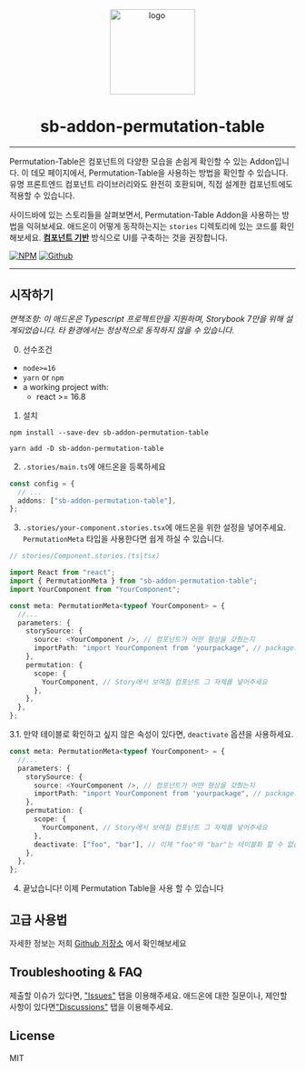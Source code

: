 
<Meta title="Introduction.ko" />
<div align="center">
  <img
    src="https://github-production-user-asset-6210df.s3.amazonaws.com/107913240/239455269-15b3e7a3-26a1-4262-8f62-a0728d73a23c.png"
    alt="logo"
    width="150px"
  />
  <h1>sb-addon-permutation-table</h1>
</div>
<hr />

Permutation-Table은 컴포넌트의 다양한 모습을 손쉽게 확인할 수 있는 Addon입니다.
이 데모 페이지에서, Permutation-Table을 사용하는 방법을 확인할 수 있습니다.
유명 프론트엔드 컴포넌트 라이브러리와도 완전히 호환되며, 직접 설계한 컴포넌트에도 적용할 수 있습니다.

사이드바에 있는 스토리들을 살펴보면서, Permutation-Table Addon을 사용하는 방법을 익혀보세요.
애드온이 어떻게 동작하는지는 `stories` 디렉토리에 있는 코드를 확인해보세요.
[**컴포넌트 기반**](https://componentdriven.org) 방식으로 UI를 구축하는 것을 권장합니다.

[![NPM](https://img.shields.io/badge/NPM-%23CB3837.svg?style=for-the-badge&logo=npm&logoColor=white)](https://www.npmjs.com/package/sb-addon-permutation-table)
[![Github](https://img.shields.io/badge/github-%23121011.svg?style=for-the-badge&logo=github&logoColor=white)][github-repo]

---

## 시작하기

_면책조항: 이 애드온은 Typescript 프로젝트만을 지원하며, Storybook 7만을 위해 설계되었습니다. 타 환경에서는 정상적으로 동작하지 않을 수 있습니다._

0. 선수조건

- `node>=16`
- `yarn` or `npm`
- a working project with:
  - react >= 16.8

1. 설치

```
npm install --save-dev sb-addon-permutation-table

```

```
yarn add -D sb-addon-permutation-table
```

2. `.stories/main.ts`에 애드온을 등록하세요

```typescript
const config = {
  // ...
  addons: ["sb-addon-permutation-table"],
};
```

3. `.stories/your-component.stories.tsx`에 애드온을 위한 설정을 넣어주세요. `PermutationMeta` 타입을 사용한다면 쉽게 하실 수 있습니다.

```typescript
// stories/Component.stories.(ts|tsx)

import React from "react";
import { PermutationMeta } from "sb-addon-permutation-table";
import YourComponent from "YourComponent";

const meta: PermutationMeta<typeof YourComponent> = {
  //...
  parameters: {
    storySource: {
      source: <YourComponent />, // 컴포넌트가 어떤 형상을 갖췄는지
      importPath: "import YourComponent from 'yourpackage", // package화 된 컴포넌트의 import path
    },
    permutation: {
      scope: {
        YourComponent, // Story에서 보여질 컴포넌트 그 자체를 넣어주세요
      },
    },
  },
};
```

3.1. 만약 테이블로 확인하고 싶지 않은 속성이 있다면, `deactivate` 옵션을 사용하세요.

```typescript
const meta: PermutationMeta<typeof YourComponent> = {
  //...
  parameters: {
    storySource: {
      source: <YourComponent />, // 컴포넌트가 어떤 형상을 갖췄는지
      importPath: "import YourComponent from 'yourpackage", // package화 된 컴포넌트의 import path
    },
    permutation: {
      scope: {
        YourComponent, // Story에서 보여질 컴포넌트 그 자체를 넣어주세요
      },
      deactivate: ["foo", "bar"], // 이제 "foo"와 "bar"는 테이블화 할 수 없습니다.
    },
  },
};
```

4. 끝났습니다! 이제 Permutation Table을 사용 할 수 있습니다

## 고급 사용법

자세한 정보는 저희 [Github 저장소][github-repo] 에서 확인해보세요

## Troubleshooting & FAQ

제출할 이슈가 있다면, ["Issues"][issues] 탭을 이용해주세요.
애드온에 대한 질문이나, 제안할 사항이 있다면["Discussions"][discussions] 탭을 이용해주세요.

## License

MIT

[github-repo]: https://github.com/daimresearch/sb-addon-permutation-table
[issues]: https://github.com/daimresearch/sb-addon-permutation-table/issues
[discussions]: https://github.com/daimresearch/sb-addon-permutation-table/discussions
